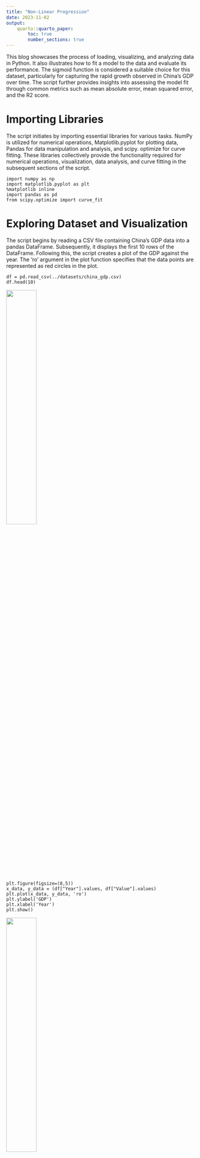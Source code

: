 ---
title: "Non-Linear Progression"
date: 2023-11-02
output:
    quarto::quarto_paper:
        toc: true
        number_sections: true
---

This blog showcases the process of loading, visualizing, and analyzing data in Python. It also illustrates how to fit a model to the data and evaluate its performance. The sigmoid function is considered a suitable choice for this dataset, particularly for capturing the rapid growth observed in China's GDP over time. The script further provides insights into assessing the model fit through common metrics such as mean absolute error, mean squared error, and the R2 score.

# Importing Libraries

The script initiates by importing essential libraries for various tasks. NumPy is utilized for numerical operations, Matplotlib.pyplot for plotting data, Pandas for data manipulation and analysis, and scipy. optimize for curve fitting. These libraries collectively provide the functionality required for numerical operations, visualization, data analysis, and curve fitting in the subsequent sections of the script.

```{code}
import numpy as np
import matplotlib.pyplot as plt
%matplotlib inline
import pandas as pd
from scipy.optimize import curve_fit
```

# Exploring Dataset and Visualization

The script begins by reading a CSV file containing China's GDP data into a pandas DataFrame. Subsequently, it displays the first 10 rows of the DataFrame. Following this, the script creates a plot of the GDP against the year. The 'ro' argument in the plot function specifies that the data points are represented as red circles in the plot.

```{code}
df = pd.read_csv(../datasets/china_gdp.csv)
df.head(10)
```
<img class="img-fluid" src="D:\Project\Final\images\info_nonlinear.png" width= "40%" >

```{code}
plt.figure(figsize=(8,5))
x_data, y_data = (df["Year"].values, df["Value"].values)
plt.plot(x_data, y_data, 'ro')
plt.ylabel('GDP')
plt.xlabel('Year')
plt.show()
```

<img class="img-fluid" src="D:\Project\Final\images\dataplot.png" width= "40%" >

# Defining Model and Normalizing Data

The script proceeds to define a sigmoid function, which will be later fitted to the data. A sigmoid function is characterized by an S-shaped curve and is often employed to model growth trends. Following this, the script scales both the x and y data to fall within the range of 0 and 1. This scaling process is employed to enhance the stability and efficiency of the optimization process.

```{code}
X = np.arange(-5,5.0, 0.1)
Y = 1.0 / (1.0 + np.exp(-X))

plt.plot(X,Y) 
plt.ylabel('Dependent Variable')
plt.xlabel('Indepdendent Variable')
plt.show()
```

<img class="img-fluid" src="D:\Project\Final\images\variables.png" width= "40%" >

```{code}
def sigmoid(x, Beta_1, Beta_2):
     y = 1 / (1 + np.exp(-Beta_1*(x-Beta_2)))
     return y
beta_1 = 0.10
beta_2 = 1990.0

#logistic function
Y_pred = sigmoid(x_data, beta_1 , beta_2)

#plot initial prediction against datapoints
plt.plot(x_data, Y_pred*15000000000000.)
plt.plot(x_data, y_data, 'ro')
```
<img class="img-fluid" src="D:\Project\Final\images\sigmoid.png" width= "40%" >

```{code}
xdata =x_data/max(x_data)
ydata =y_data/max(y_data)
from scipy.optimize import curve_fit
popt, pcov = curve_fit(sigmoid, xdata, ydata)
#print the final parameters
print(" beta_1 = %f, beta_2 = %f" % (popt[0], popt[1]))
```


 beta_1 = 690.453017,       beta_2 = 0.997207

# Visualizing the Results

The script proceeds to plot the fitted sigmoid function alongside the original data. It further divides the data into a training set and a test set, fits the model to the training set, generates predictions for the test set, and subsequently calculates metrics such as mean absolute error, mean squared error, and the R2 score for the predictions. The `curve_fit` function from the `scipy.optimize` module is utilized to fit the sigmoid function to the data, and the optimal parameters are printed as part of the output. 

```{code}
x = np.linspace(1960, 2015, 55)
x = x/max(x)
plt.figure(figsize=(8,5))
y = sigmoid(x, *popt)
plt.plot(xdata, ydata, 'ro', label='data')
plt.plot(x,y, linewidth=3.0, label='fit')
plt.legend(loc='best')
plt.ylabel('GDP')
plt.xlabel('Year')
plt.show()
```

<img class="img-fluid" src="D:\Project\Final\images\final_nonlinear.png" width= "40%" >

```{code}
msk = np.random.rand(len(df)) < 0.8
train_x = xdata[msk]
test_x = xdata[~msk]
train_y = ydata[msk]
test_y = ydata[~msk]

# build the model using train set
popt, pcov = curve_fit(sigmoid, train_x, train_y)

# predict using test set
y_hat = sigmoid(test_x, *popt)

# evaluation
print("Mean absolute error: %.2f" % np.mean(np.absolute(y_hat - test_y)))
print("Residual sum of squares (MSE): %.2f" % np.mean((y_hat - test_y) ** 2))
from sklearn.metrics import r2_score
print("R2-score: %.2f" % r2_score(y_hat , test_y) )
```

Mean absolute error: 0.03

Residual sum of squares (MSE): 0.00

R2-score: 0.93


# Conclusion
In summary, this script provides a comprehensive demonstration of loading, visualizing, and analyzing data in Python. It guides through the process of fitting a model to the data and evaluating its performance using various metrics. The utilization of a sigmoid function, in particular, showcases its application for modeling growth trends. Overall, the script serves as a practical example of data analysis and modeling in a Python environment.